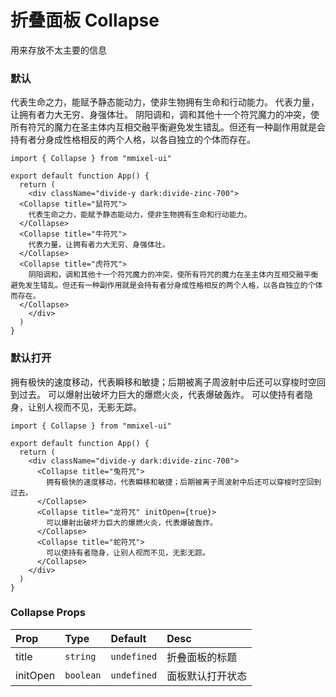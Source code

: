 
# 折叠面板 Collapse

用来存放不太主要的信息

### 默认

<div className="divide-y dark:divide-zinc-700">
  <Collapse title="鼠符咒">
    代表生命之力，能赋予静态能动力，使非生物拥有生命和行动能力。
  </Collapse>
  <Collapse title="牛符咒">
    代表力量，让拥有者力大无穷、身强体壮。
  </Collapse>
  <Collapse title="虎符咒">
    阴阳调和，调和其他十一个符咒魔力的冲突，使所有符咒的魔力在圣主体内互相交融平衡避免发生错乱。但还有一种副作用就是会持有者分身成性格相反的两个人格，以各自独立的个体而存在。
  </Collapse>
</div>

```tsx copy
import { Collapse } from "mmixel-ui"

export default function App() {
  return (
    <div className="divide-y dark:divide-zinc-700">
  <Collapse title="鼠符咒">
    代表生命之力，能赋予静态能动力，使非生物拥有生命和行动能力。
  </Collapse>
  <Collapse title="牛符咒">
    代表力量，让拥有者力大无穷、身强体壮。
  </Collapse>
  <Collapse title="虎符咒">
    阴阳调和，调和其他十一个符咒魔力的冲突，使所有符咒的魔力在圣主体内互相交融平衡避免发生错乱。但还有一种副作用就是会持有者分身成性格相反的两个人格，以各自独立的个体而存在。
  </Collapse>
    </div>
  )
}
```

### 默认打开

<div className="divide-y dark:divide-zinc-700">
  <Collapse title="兔符咒">
    拥有极快的速度移动，代表瞬移和敏捷；后期被离子周波射中后还可以穿梭时空回到过去。
  </Collapse>
  <Collapse title="龙符咒" initOpen={true}>
    可以爆射出破坏力巨大的爆燃火炎，代表爆破轰炸。
  </Collapse>
  <Collapse title="蛇符咒">
    可以使持有者隐身，让别人视而不见，无影无踪。
  </Collapse>
</div>

```tsx copy
import { Collapse } from "mmixel-ui"

export default function App() {
  return (
    <div className="divide-y dark:divide-zinc-700">
      <Collapse title="兔符咒">
        拥有极快的速度移动，代表瞬移和敏捷；后期被离子周波射中后还可以穿梭时空回到过去。
      </Collapse>
      <Collapse title="龙符咒" initOpen={true}>
        可以爆射出破坏力巨大的爆燃火炎，代表爆破轰炸。
      </Collapse>
      <Collapse title="蛇符咒">
        可以使持有者隐身，让别人视而不见，无影无踪。
      </Collapse>
    </div>
  )
}
```

### Collapse Props

| Prop     | Type      | Default     | Desc             |
| :------- | :-------- | :---------- | :--------------- |
| title    | `string`  | `undefined` | 折叠面板的标题   |
| initOpen | `boolean` | `undefined` | 面板默认打开状态 |
